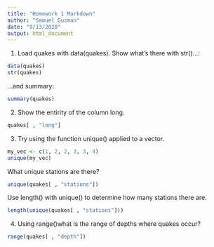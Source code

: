 ---
title: "Homework 1 Markdown"
author: "Samuel Guzman"
date: "9/13/2020"
output: html_document
---
1. Load quakes with data(quakes). 
   Show what's there with str()...:
```{r first_chunk}
data(quakes)
str(quakes)
```
   ...and summary:
```{r second_chunk}
summary(quakes)
```
2. Show the entirity of the column long.
```{r third_chunk}
quakes[ , "long"]
```
3. Try using the function unique() applied to a vector.
```{r fourth_chunk}
my_vec <- c(1, 2, 2, 3, 3, 4)
unique(my_vec)
```
What unique stations are there?
```{r fifth_chunk}
unique(quakes[ , "stations"])
```
Use length() with unique() to determine how many stations there are.
```{r sixth_chunk}
length(unique(quakes[ , "stations"]))
```
4. Using range()what is the range of depths where quakes occur?
```{r seventh_chunk}
range(quakes[ , "depth"])
```